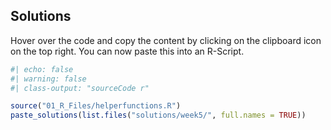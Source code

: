 ## Solutions

:::{.callout-tip}
Hover over the code and copy the content by clicking on the clipboard icon on the top right. You can now paste this into an R-Script.
:::

```r
#| echo: false
#| warning: false
#| class-output: "sourceCode r"

source("01_R_Files/helperfunctions.R")
paste_solutions(list.files("solutions/week5/", full.names = TRUE))
```
